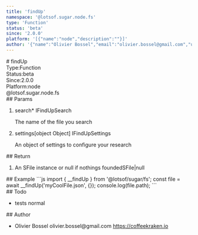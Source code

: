 ```yaml
---
title: 'findUp'
namespace: '@lotsof.sugar.node.fs'
type: 'Function'
status: 'beta'
since: '2.0.0'
platform: '[{"name":"node","description":""}]'
author: '{"name":"Olivier Bossel","email":"olivier.bossel@gmail.com","url":"https://coffeekraken.io"}'
---
```

<div class="docmap-mdx">
# findUp
<div class="_metas">
<div class="_type"><span class="_type-label">Type:</span><span class="_type-value">Function</span></div>
<div class="_status"><span class="_status-label">Status:</span><span class="_status-value -beta">beta</span></div>
<div class="_since"><span class="_since-label">Since:</span><span class="_since-value">2.0.0</span></div>
<div class="_platform"><span class="_platform-label">Platform:</span><span class="_platform-value">node</span></div>
</div>
<div class="_namespace">@lotsof.sugar.node.fs</div>
<div class="_params">
## Params
<ol class="_list">
<li class="_item">
<span class="_name">search<span class="_required">*</span></span><span class="_default"></span> <span class="_type">IFindUpSearch</span>
<p class="_description">The name of the file you search</p>
</li>
<li class="_item">
<span class="_name">settings</span><span class="_default">&lsqb;object Object&rsqb;</span> <span class="_type">IFindUpSettings</span>
<p class="_description">An object of settings to configure your research</p>
</li>
</ol>
</div>
<div class="_return">
## Return
<ol class="_list">
<li class="_item">
<span class="_description">An SFile instance or null if nothings founded</span><span class="_default"></span><span class="_type">SFile&vert;null</span>
</li>
</ol>
</div>
<div class="_examples">
## Example
```js
import { __findUp } from '@lotsof/sugar/fs';
const file = await __findUp('myCoolFile.json', {});
console.log(file.path);
```
</div>
<div class="_todo">
## Todo
<ul class="_list">
<li class="_item">
<span class="_description">tests</span>
<span class="_priority -normal">normal</span>
</li>
</ul>
</div>
<div class="_author">
## Author
<ul class="_list">
<li class="_item">
<span class="_name">Olivier Bossel</span>
<span class="_email">olivier.bossel@gmail.com</span>
<a href="https://coffeekraken.io" target="_blank" class="_url">https://coffeekraken.io</a>
</li>
</ul>
</div>
</div>